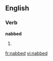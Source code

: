 ==English==

===Verb===
'''nabbed'''

# {{third-person singular of|[[nab]]}}

[[fr:nabbed]]
[[vi:nabbed]]